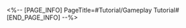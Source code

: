 <%-- [PAGE_INFO]
PageTitle=#Tutorial/Gameplay Tutorial#
[END_PAGE_INFO] --%>
{{Tutorial
|sort      = 982008
|title     = Gameplay Tutorial
|subtitle  = 
|type      = 
|about     = 
|image1    = Tutorial Gameplay Tutorial 1.png{{subst:void|<!--$UPLOAD:<<SpriteOutput/TutorialPic/TutorialPage_982008.png>-<Tutorial Gameplay Tutorial 1.png>-<Tutorial Files>>-->}}
|text1     = If a baby seal stops in an {{Color|h|nobold=1|Extra Action Zone}} after taking action, it gets an {{Color|h|nobold=1|extra action}}. This can only be triggered 1 time per round.
|image2    = Tutorial Gameplay Tutorial 2.png{{subst:void|<!--$UPLOAD:<<SpriteOutput/TutorialPic/TutorialPage_982001.png>-<Tutorial Gameplay Tutorial 2.png>-<Tutorial Files>>-->}}
|text2     = {{Color|h|nobold=1|Drag}} a baby seal to launch it. Colliding with enemies deals damage based on {{Color|h|nobold=1|ATK}}.
|image3    = Tutorial Gameplay Tutorial 3.png{{subst:void|<!--$UPLOAD:<<SpriteOutput/TutorialPic/TutorialPage_982002.png>-<Tutorial Gameplay Tutorial 3.png>-<Tutorial Files>>-->}}
|text3     = Each baby seal has different {{Color|h|nobold=1|abilities}} &mdash; using them wisely is key to victory.
|image4    = Tutorial Gameplay Tutorial 4.png{{subst:void|<!--$UPLOAD:<<SpriteOutput/TutorialPic/TutorialPage_982003.png>-<Tutorial Gameplay Tutorial 4.png>-<Tutorial Files>>-->}}
|text4     = Each seal can take action 1 time per round. At the start of a new round, {{Color|h|nobold=1|the player who goes first is swapped}}.
|image5    = Tutorial Gameplay Tutorial 5.png{{subst:void|<!--$UPLOAD:<<SpriteOutput/TutorialPic/TutorialPage_982005.png>-<Tutorial Gameplay Tutorial 5.png>-<Tutorial Files>>-->}}
|text5     = Defeat enemy seals to earn {{Color|h|nobold=1|points}} &mdash; reach the maximum score to win.
}}